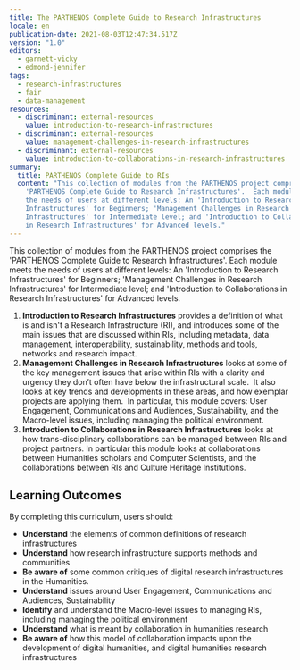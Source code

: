 ```yaml
---
title: The PARTHENOS Complete Guide to Research Infrastructures
locale: en
publication-date: 2021-08-03T12:47:34.517Z
version: "1.0"
editors:
  - garnett-vicky
  - edmond-jennifer
tags:
  - research-infrastructures
  - fair
  - data-management
resources:
  - discriminant: external-resources
    value: introduction-to-research-infrastructures
  - discriminant: external-resources
    value: management-challenges-in-research-infrastructures
  - discriminant: external-resources
    value: introduction-to-collaborations-in-research-infrastructures
summary:
  title: PARTHENOS Complete Guide to RIs
  content: "This collection of modules from the PARTHENOS project comprise the
    'PARTHENOS Complete Guide to Research Infrastructures'.  Each module meets
    the needs of users at different levels: An 'Introduction to Research
    Infrastructures' for Beginners; 'Management Challenges in Research
    Infrastructures' for Intermediate level; and 'Introduction to Collaborations
    in Research Infrastructures' for Advanced levels."
---
```

This collection of modules from the PARTHENOS project comprises the 'PARTHENOS Complete Guide to Research Infrastructures'. Each module meets the needs of users at different levels: An 'Introduction to Research Infrastructures' for Beginners; 'Management Challenges in Research Infrastructures' for Intermediate level; and 'Introduction to Collaborations in Research Infrastructures' for Advanced levels.

1. **Introduction to Research Infrastructures** provides a definition of what is and isn't a Research Infrastructure (RI), and introduces some of the main issues that are discussed within RIs, including metadata, data management, interoperability, sustainability, methods and tools, networks and research impact.
2. **Management Challenges in Research Infrastructures** looks at some of the key management issues that arise within RIs with a clarity and urgency they don’t often have below the infrastructural scale.  It also looks at key trends and developments in these areas, and how exemplar projects are applying them.  In particular, this module covers: User Engagement, Communications and Audiences, Sustainability, and the Macro-level issues, including managing the political environment.
3. **Introduction to Collaborations in Research Infrastructures** looks at how trans-disciplinary collaborations can be managed between RIs and project partners. In particular this module looks at collaborations between Humanities scholars and Computer Scientists, and the collaborations between RIs and Culture Heritage Institutions.

## Learning Outcomes

By completing this curriculum, users should:

* **Understand** the elements of common definitions of research infrastructures
* **Understand** how research infrastructure supports methods and communities
* **Be aware of** some common critiques of digital research infrastructures in the Humanities.
* **Understand** issues around User Engagement, Communications and Audiences, Sustainability
* **Identify** and understand the Macro-level issues to managing RIs, including managing the political environment
* **Understand** what is meant by collaboration in humanities research
* **Be aware of** how this model of collaboration impacts upon the development of digital humanities, and digital humanities research infrastructures
